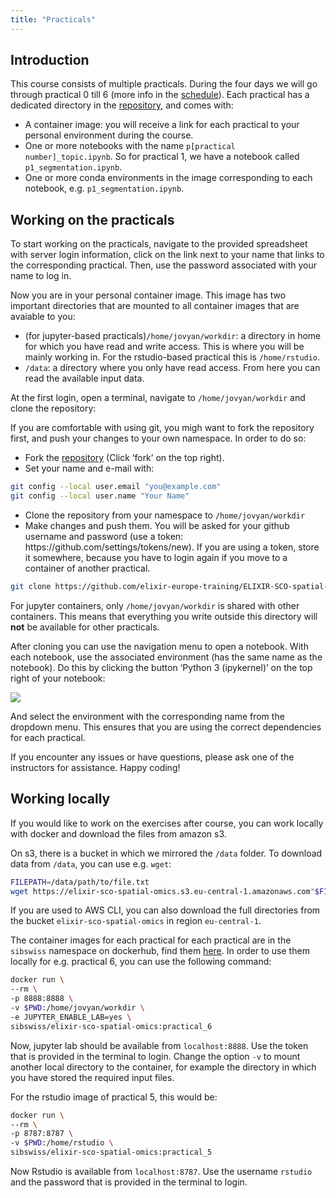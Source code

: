 ```yaml
---
title: "Practicals"
---
```


## Introduction

This course consists of multiple practicals. During the four days we will go through practical 0 till 6 (more info in the [schedule](schedule.qmd)). Each practical has a dedicated directory in the [repository](https://github.com/elixir-europe-training/ELIXIR-SCO-spatial-omics), and comes with:

- A container image: you will receive a link for each practical to your personal environment during the course.
- One or more notebooks with the name `p[practical number]_topic.ipynb`. So for practical 1, we have a notebook called `p1_segmentation.ipynb`. 
- One or more conda environments in the image corresponding to each notebook, e.g. `p1_segmentation.ipynb`. 

## Working on the practicals

To start working on the practicals, navigate to the provided spreadsheet with server login information, click on the link next to your name that links to the corresponding practical. Then, use the password associated with your name to log in. 

Now you are in your personal container image. This image has two important directories that are mounted to all container images that are avaiable to you:

- (for jupyter-based practicals)`/home/jovyan/workdir`: a directory in home for which you have read and write access. This is where you will be mainly working in. For the rstudio-based practical this is `/home/rstudio`. 
- `/data`: a directory where you only have read access. From here you can read the available input data. 

At the first login, open a terminal, navigate to `/home/jovyan/workdir` and clone the repository:

::: {.callout-note}
If you are comfortable with using git, you migh want to fork the repository first, and push your changes to your own namespace. In order to do so:

- Fork the [repository](https://github.com/elixir-europe-training/ELIXIR-SCO-spatial-omics) (Click 'fork' on the top right).
- Set your name and e-mail with:

```sh
git config --local user.email "you@example.com"
git config --local user.name "Your Name" 
```

- Clone the repository from your namespace to `/home/jovyan/workdir`
- Make changes and push them. You will be asked for your github username and password (use a token: https://github.com/settings/tokens/new). If you are using a token, store it somewhere, because you have to login again if you move to a container of another practical.
:::

```sh
git clone https://github.com/elixir-europe-training/ELIXIR-SCO-spatial-omics.git
```

::: {.callout-warning}
For jupyter containers, only `/home/jovyan/workdir` is shared with other containers. This means that everything you write outside this directory will **not** be available for other practicals. 
:::

After cloning you can use the navigation menu to open a notebook. With each notebook, use the associated environment (has the same name as the notebook). Do this by clicking the button 'Python 3 (ipykernel)' on the top right of your notebook:

![](assets/select_kernel.png)

And select the environment with the corresponding name from the dropdown menu. This ensures that you are using the correct dependencies for each practical.

If you encounter any issues or have questions, please ask one of the instructors for assistance. Happy coding!

## Working locally

If you would like to work on the exercises after course, you can work locally with docker and download the files from amazon s3.

On s3, there is a bucket in which we mirrored the `/data` folder. To download data from `/data`, you can use e.g. `wget`: 

```sh
FILEPATH=/data/path/to/file.txt
wget https://elixir-sco-spatial-omics.s3.eu-central-1.amazonaws.com"$FILEPATH"
```

If you are used to AWS CLI, you can also download the full directories from the bucket `elixir-sco-spatial-omics` in region `eu-central-1`. 

The container images for each practical for each practical are in the `sibswiss` namespace on dockerhub, find them [here](https://hub.docker.com/r/sibswiss/elixir-sco-spatial-omics/tags). In order to use them locally for e.g. practical 6, you can use the following command:

```sh
docker run \
--rm \
-p 8888:8888 \
-v $PWD:/home/jovyan/workdir \
-e JUPYTER_ENABLE_LAB=yes \
sibswiss/elixir-sco-spatial-omics:practical_6
```

Now, jupyter lab should be available from `localhost:8888`. Use the token that is provided in the terminal to login. Change the option `-v` to mount another local directory to the container, for example the directory in which you have stored the required input files. 

For the rstudio image of practical 5, this would be:

```sh 
docker run \
--rm \
-p 8787:8787 \
-v $PWD:/home/rstudio \
sibswiss/elixir-sco-spatial-omics:practical_5
```

Now Rstudio is available from `localhost:8787`. Use the username `rstudio` and the password that is provided in the terminal to login. 